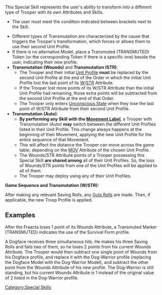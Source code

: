 {{section-special-skills}}


{{n4only}}
{{n4list}}
This Special Skill represents the user's ability to transform into a different type of Trooper with its own Attributes and Skills. 

{{image | name=transmuted0.jpg | style= 128 }}

{{skillbox |black| TRANSMUTATION | AUTOMATIC SKILL }}
{{requirements}}
* The user must meet the condition indicated between brackets next to the Skill.
{{effects}}
* Different types of Transmutation are characterized by the cause that triggers the Trooper's transformation, which forces or allows them to use their second Unit Profile. 
* If there is no alternative Model, place a Transmuted (TRANSMUTED) Token (or the corresponding Token if there is a specific one) beside the user, indicating their new profile.
* '''Transmutation (Wounds)''' and '''Transmutation (STR)''':
** The Trooper and their initial [[Unit Profile]] '''must''' be replaced by the second Unit Profile at the end of the Order in which the initial Unit Profile lost the last point of its [[Wounds|W]]/[[STR]] Attribute.
** If the Trooper lost more points of its W/STR Attribute than the initial Unit Profile had remaining, those extra points will be subtracted from the second Unit Profile at the end of that Order.
** The Trooper only enters [[Unconscious State]] when they lose the last point of W/STR Attribute from their second Unit Profile. 
* '''Transmutation (Auto)''':
**  '''By performing any Skill with the [[Movement Label]]''', a Trooper with Transmutation (Auto) '''may''' switch between the different Unit Profiles listed in their Unit Profile. This change always happens at the beginning of their Movement, applying the new Unit Profile for the entire sequence of that Movement.
** This will affect the distance the Trooper can move across the game table, depending on the [[MOV]] Attribute of the chosen Unit Profile.
** The Wounds/STR Attribute points of a Trooper possessing this Special Skill '''are shared among''' all of their Unit Profiles. So, the loss of Wounds/STR points from one of the Unit Profiles will be applied to all of them.
** The Trooper may deploy using any of their Unit Profiles.
{{n4end}}{{n4}}


{{Remember-start}}
'''Game Sequence and Transmutation (W/STR):'''

After making any relevant Saving Rolls, any [[Guts Rolls]] are made. Then, if applicable, the new Troop Profile is applied.
{{remember-end}}


==Examples==

{{greybox-start | Transmutation Unit Profile Example }}
{{image | name=eng-transmutation-1024.jpg | style=512border }}

After the Fraacta loses 1 point of its Wounds Attribute, a Transmuted Marker (TRANSMUTED) indicates the use of the Survival Form profile.
{{greybox-end}}


{{greybox-start | Example of Transmutation (W) }}
A Dogface receives three simultaneous hits. He makes his three Saving Rolls and fails two of them, so he loses 2 points from his current Wounds Attribute. The Trooper would then subtract one single point of Wounds from his Dogface  profile, and replace it with the Dog-Warrior profile (replacing the Dogface Model with the Dog-Warrior Model), and subtract the other point from the Wounds Attribute of his new profile. The Dog-Warrior is still standing, but his current Wounds Attribute is 1 instead of the original value of 2 listed in the Dog-Warrior profile.
{{greybox-end}}


{{n4end}}



[[Category:Special Skills]]